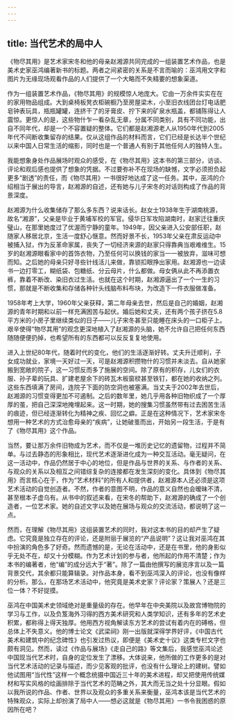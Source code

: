 ```yaml
---
---
---
```

title: 当代艺术的局中人
---






《物尽其用》是艺术家宋冬和他的母亲赵湘源共同完成的一组装置艺术作品，也是美术史家巫鸿编著新书的标题。两者之间紧密的关系是不言而喻的：巫鸿用文字和图片为无缘现场观看作品的人们提供了一个大略而不失精要的想象渠道。

作为一组装置艺术作品，《物尽其用》的规模惊人地庞大。它由一万余件实实在在的家用物品组成。大到桌椅板凳衣柜碗橱乃至房屋梁木，小至旧衣线团台灯电话肥皂钟表玩具，瓶瓶罐罐，连挤干了的牙膏皮、拧下来的矿泉水瓶盖，都铺陈得让人震惊。更惊人的是，这些物什乍一看杂乱无章，分属不同类别，具有不同功能，出自不同年代，却是一个不容置疑的整体。它们都是赵湘源老人从1950年代到2005年代不间断收集留存的结果。仅从这组作品的材料而言，它们已经是长达半个世纪以来中国人日常生活的缩影，同时也是一个普通人有别于其他任何人的独特人生。

我能想象身处作品展场时观众的感受，在《物尽其用》这本书的第三部分，访谈、评论和观后感也提供了想象的凭据。不过要弥补不在现场的缺憾，文字必须担负起更多“剧透”的责任，而《物尽其用》一书很好地达成了这一任务。其中，巫鸿的介绍相当于展出的导言，赵湘源的自述，还有她与儿子宋冬的对话则构成了作品的背景深度。

赵湘源为什么收集储存了那么多东西？说来话长。赵女士1938年生于湖南桃源，故名“湘源”，父亲是毕业于黄埔军校的军官。侵华日军攻陷湖南时，赵家迁往重庆璧山，在那里她度过了优渥而宁静的童年。1949年，因父亲进入公安部任职，赵随家人移居北京，生活一度舒心惬意。然而好景不长，1953年父亲在肃反运动中被捕入狱，作为反革命家属，丧失了一切经济来源的赵家只得靠典当艰难维生。15岁的赵湘源眼看家中的首饰衣物，乃至任何可以换钱的家当一一被放弃，滋味可想而知。之后她的母亲只好寻些针线活儿来做，靠锁扣眼挣出家用。赵湘源也一边读书一边打零工，糊纸袋、包糖纸、分云母片，什么都做。母女俩从此不再添置衣裤，靠着不断改、染旧衣过生活。也就在这个时期，赵湘源逼出了一个一生的习惯，那就是不断收集和存储各种针头线脑布料布块，为改造下一件衣服做准备。

1958年考上大学，1960年父亲获释，第二年母亲去世，然后是自己的婚姻，赵湘源的青年时期和以前一样充满困苦与起伏。婚后她和丈夫，还有两个孩子挤在5.8平方米的小房子里继续类似的日子——儿子宋冬甚至只能睡在床头的一口柜子上。艰辛使得“物尽其用”的观念更深地植入了赵湘源的头脑，她不允许自己把任何东西随随便便扔掉，也希望所有的东西都可以反反复复地使用。

进入上世纪80年代，随着时代的变化，他们的生活逐渐好转。丈夫升迁顺利，子女成功就业，家境一天好过一天，可是赵湘源积攒物什的习惯并未淡去。自从她家搬到宽敞的院子，这一习惯反而多了施展的空间。除了原有的积存，儿女们的衣服、孙子辈的玩具、扩建老屋余下的砖瓦木板窗棂甚至铁钉，都在她的收纳之列。这些东西填满了房间，连院子下面的防空洞也被塞满。当丈夫于2002年去世后，赵湘源的习惯变得更加不可遏制。之后的数年里，她几乎用各种旧物织成了一个厚厚的茧，把自己深深地掩埋起来。这一时期，她的搜集习惯虽然带有过去困苦生活的痕迹，但已经逐渐转化为精神之疾、回忆之癖。正是在这种情况下，艺术家宋冬想用一种艺术的方式治愈母亲的“疾病”，让她破茧而出，开始另一段生活，于是有了《物尽其用》这个作品。

当然，要让那万余件旧物成为艺术，而不仅是一堆历史记忆的遗留物，过程并不简单。与过去静态的形象相比，现代艺术逐渐进化成为一种交互活动。毫无疑问，在这一活动中，作品仍然居于中心的地位，但是作品与世界的关系、与作者的关系、与观众的关系以及相互之间错综复杂的连接都在发生深刻的变化。具体到《物尽其用》而言核心在于，作为“艺术材料”的所有人和提供者，赵湘源本人还必须是这项艺术活动的自觉创造者。不然，作者的意图不明，作品的意义自然也会暧昧不清，甚至根本子虚乌有。从书中的叙述来看，在宋冬的帮助下，赵湘源的确成了一个创造者，一位艺术家。她的自述文字以及她在展场与观众的交流活动，都说明了这一点。

然而，在理解《物尽其用》这组装置艺术的同时，我对这本书的目的却产生了疑虑。它究竟是独立存在的评论，还是附丽于展览的“产品说明”？这让我对巫鸿在其中扮演的角色多了好奇。然而遗憾的是，无论在活动中，还是在书里，他的身影似乎无处不在，却又十分模糊。作为艺术计划的参与者，他所起的作用不清楚；作为本书的编著者，他“编”的成分远大于“著”。除了一篇由他撰写的展览序言以及一篇背景交代，其余都只能算辑录。对作品本身，看不到巫鸿深入的评论，也没有像样的分析。那么，在那场艺术活动中，他究竟是美术史家？评论家？策展人？还是三位一体？不好捉摸。

巫鸿在中国美术史领域绝对是重量级的存在。他早年在中央美院以及故宫博物院的学习与工作，以及负笈海外习得的西方美术研究和人类学知识，还有多年的艺术史积累，都称得上得天独厚。他用西方视角解读东方艺术的尝试有着内在的磗格，但总体上不失意义。他的博士论文《武梁祠》刚一出版就深得学界好评，《中国古代美术和建筑中的纪念碑性》也引发过热议，即便是《美术史十议》这类专栏文字也颇有洞见。然而，读过《作品与展场》《走自己的路》等文集后，我感觉巫鸿论述中国现当代艺术时，自身的定位发生了漂移。大体说来，他所做的工作更多的是对当代艺术活动的记录与描述，而少见客观的批评，也没有什么理论上的建树。譬如他试图用“当代性”这样一个概念统摄中国近三十年的美术进程，却又把使用传统媒材和写实风格的绘画排除于当代艺术的范畴之外，其大而无当之处十分显眼。假如以我所说的作品、作者、世界以及观众的多重关系来衡量，巫鸿本该是当代艺术的特殊观众，实际上却扮演了局中人——想必这就是《物尽其用》一书令我困惑的原因所在吧？